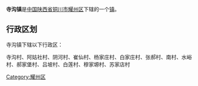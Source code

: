 {{中国乡级行政区
|行政区全称 = 寺沟镇
|景观照片文件名 = 
|景观照片描述 = 
|汉语拼音 =
|其他语言 = 
|其他语言名称 = 
|位置图文件名 = 
|位置图描述 = 
|自定义图片=
|上级行政区 = [[陕西省|陕西省]][[铜川市|铜川市]][[耀州区|耀州区]]
|行政区类别 = [[行政建制镇|镇]]
|行政区划代码 = 
|行政区划 = 
|村委会 = 
|居委会 = 
|建置时间 = 
|领导职位 = 
|领导名称 = 
|政府驻地 = 
|毗邻 = 
|地理坐标 = 
|总面积 = 
|总人口 = 
|户籍人口 = 
|户籍人口年份 = 
|常住人口 = 
|常住人口年份 = 
|人口密度 = 
|GDP = 
|邮政编码 = 
|电话区号 = 
|官方网站 = 
|网站名称 = 
}}
'''寺沟镇'''是[[中华人民共和国|中国]][[陕西省|陕西省]][[铜川市|铜川市]][[耀州区|耀州区]]下辖的一个[[行政建制镇|镇]]。

== 行政区划 ==
寺沟镇下辖以下行政区：

寺沟村、阿姑社村、阴河村、崔仙村、杨家庄村、白家庄村、张郝村、南村、水峪村、郝家堡村、吕坡村、白莲村、穆家塬村、苏家店村

{{陕西小作品}}
{{耀州区行政区划}}

[[Category:耀州区|Category:耀州区]]